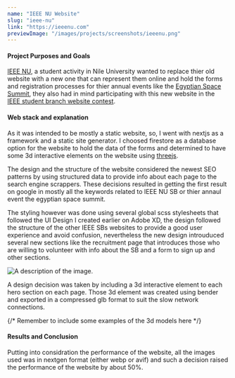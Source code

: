 ```yaml
---
name: "IEEE NU Website"
slug: "ieee-nu"
link: "https://ieeenu.com"
previewImage: "/images/projects/screenshots/ieeenu.png"
---
```


#### Project Purposes and Goals

[IEEE NU](https://ieeenu.com), a student activity in Nile University wanted to replace thier old website with a new one that can represent them online and hold the forms and registration processes for thier annual events like the [Egyptian Space Summit](https://ieenu.com/spacesummit), they also had in mind participating with this new website in the [IEEE student branch website contest](https://students.ieee.org/student-opportunities/sac-awards-programs/ieee-student-branch-website-contest/).

<VideoPlayer loop autoPlay="autoplay" muted caption="IEEE NU's previous website" playsInline>
  <source src="/videos/projects/legacy-ieeenu.webm" type="video/webm" />
  <source src="/videos/projects/legacy-ieeenu.mp4" type="video/mp4" />
</VideoPlayer>

#### Web stack and explanation

As it was intended to be mostly a static website, so, I went with nextjs as a framework and a static site generator. I choosed firestore as a database option for the website to hold the data of the forms and determined to have some 3d interactive elements on the website using [threejs](https://threejs.org). 

The design and the structure of the website considered the newest SEO patterns by using structured data to provide info about each page to the search engine scrappers. These decisions resulted in getting the first result on google in mostly all the keywords related to IEEE NU SB or thier annaul event the egyptian space summit.

The styling however was done using several global scss stylesheets that followed the UI Design I created earlier on Adobe XD, the design followed the structure of the other IEEE SBs websites to provide a good user experience and avoid confusion, nevertheless the new design introuduced several new sections like the recruitment page that introduces those who are willing to volunteer with info about the SB and a form to sign up and other sections.

<picture>
  <source srcset="/images/projects/ui_designs.webp" type="image/webp" />
  <img src="/images/projects/ui_designs.png" alt="A description of the image." loading="lazy" decoding="async" />
</picture>

A design decision was taken by including a 3d interactive element to each hero section on each page. Those 3d element was created using bender and exported in a compressed glb format to suit the slow network connections.

{/*  Remember to include some examples of the 3d models here */}

#### Results and Conclusion

<picture>
  <source srcset="/images/projects/snapshots/i.avif" type="image/avif" />
  <ImageFrame src="/images/projects/snapshots/i.png" alt="A description of the image." loading="lazy" decoding="async" caption="Lighthouse's analysis of the website" />
</picture>

Putting into considration the performance of the website, all the images used was in nextgen format (either webp or avif) and such a decision raised the performance of the website by about 50%.